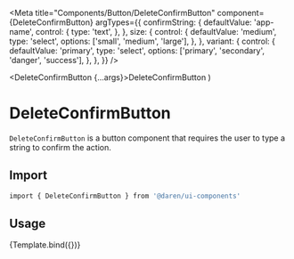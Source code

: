 
<Meta
  title="Components/Button/DeleteConfirmButton"
  component={DeleteConfirmButton}
  argTypes={{
    confirmString: {
      defaultValue: 'app-name',
      control: {
        type: 'text',
      },
    },
    size: {
      control: {
        defaultValue: 'medium',
        type: 'select',
        options: ['small', 'medium', 'large'],
      },
    },
    variant: {
      control: {
        defaultValue: 'primary',
        type: 'select',
        options: ['primary', 'secondary', 'danger', 'success'],
      },
    },
  }}
/>

  <DeleteConfirmButton {...args}>DeleteConfirmButton</DeleteConfirmButton>
)

# DeleteConfirmButton

`DeleteConfirmButton` is a button component that requires the user to type a
string to confirm the action.

<Actions packageName="button" />

## Import

```bash
import { DeleteConfirmButton } from '@daren/ui-components'
```

## Usage

<Canvas>
  <Story name="usage">{Template.bind({})}</Story>
</Canvas>

<ArgsTable story="usage" />
